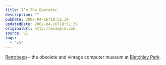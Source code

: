 ```yaml
---
title: I’m The Operator
description: ""
pubDate: 2002-04-16T18:51:39
updatedDate: 2002-04-16T18:51:39
originalUrl: http://example.com
source: v1
tags:
  - "v1"
---
```


[Retrobeep][1] &#8211; the obsolete and vintage computer museum at [Bletchley Park][2].

[1]: http://www.retrobeep.com/
[2]: http://www.bletchleypark.org.uk/
